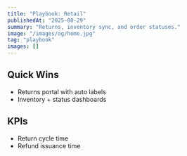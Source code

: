 ```yaml
---
title: "Playbook: Retail"
publishedAt: "2025-08-29"
summary: "Returns, inventory sync, and order statuses."
image: "/images/og/home.jpg"
tag: "playbook"
images: []
---
```


## Quick Wins

- Returns portal with auto labels
- Inventory + status dashboards

## KPIs

- Return cycle time
- Refund issuance time

<FunnelCTA label="Get Retail Playbook" href="/playbooks/saas" funnel="cta" />


